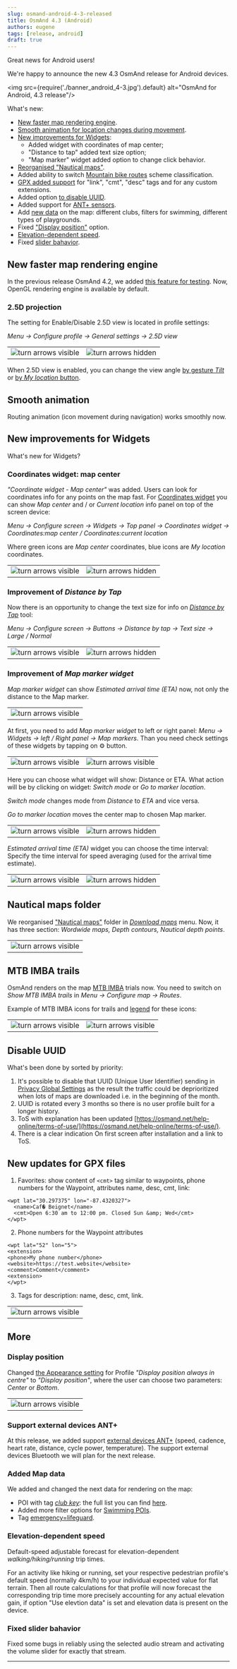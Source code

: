 ```yaml
---
slug: osmand-android-4-3-released
title: OsmAnd 4.3 (Android)
authors: eugene
tags: [release, android]
draft: true
---
```



Great news for Android users!

We're happy to announce the new 4.3 OsmAnd release for Android devices. 

<img src={require('./banner_android_4-3.jpg').default} alt="OsmAnd for Android, 4.3 release"/>

<!--truncate-->

What's new:
* [New faster map rendering engine](#new-faster-map-rendering-engine).
* [Smooth animation for location changes during movement](#smooth-animation).
* [New improvements for Widgets](#new-improvements-for-widgets):
  * Added widget with coordinates of map center; 
  * "Distance to tap" added text size option; 
  * "Map marker" widget added option to change click behavior.
* [Reorganised "Nautical maps"](#nautical-maps-folder).
* Added ability to switch [Mountain bike routes](#mtb-imba-trails) scheme classification.
* [GPX added support](#new-updates-for-gpx-files) for "link", "cmt", "desc" tags and for any custom extensions.
* Added option [to disable UUID](#disable-uuid).
* Added support for [ANT+ sensors](#support-external-devices-ant).
* Add [new data](#added-map-data) on the map: different clubs, filters for swimming, different types of playgrounds.
* Fixed ["Display position"](#display-position) option.
* [Elevation-dependent speed](#elevation-dependent-speed).
* Fixed [slider bahavior](#fixed-slider-bahavior).


## New faster map rendering engine

In the previous release OsmAnd 4.2, we added [this feature for testing](./osmand-android-4-2-released#25d-view-for-testing). Now, OpenGL rendering engine is available by default.

### 2.5D projection

The setting for Enable/Disable 2.5D view is located in profile settings:

_Menu → Configure profile → General settings → 2.5D view_ 

<table class="blogimage">
  <tr>
    <td><img src={require('./2-5-d-view_1.png').default} alt="turn arrows visible"/></td>
    <td><img src={require('./2-5-d-view_2.png').default} alt="turn arrows hidden"/></td>
    </tr>
</table> 

When 2.5D view is enabled, you can change the view angle [by gesture _Tilt_](https://osmand.net/docs/user/map/interact-with-map#gestures) or [by _My location_ button](https://osmand.net/docs/user/map/interact-with-map#my-location--zoom).

## Smooth animation

Routing animation (icon movement during navigation) works smoothly now.

## New improvements for Widgets

What's new for Widgets?

### Coordinates widget: map center

_"Coordinate widget - Map center"_ was added. Users can look for coordinates info for any points on the map fast. For [Coordinates widget](https://osmand.net/docs/user/widgets/info-widgets#coordinates-widget) you can show _Map center_ and / or _Current location_ info panel on top of the screen device:

_Menu → Configure screen → Widgets → Top panel → Coordinates widget → Coordinates:map center / Coordinates:current location_

Where green icons are _Map center_ coordinates, blue icons are _My location_ coordinates.

<table class="blogimage">
  <tr>
    <td><img src={require('./coordinates_widget_1.png').default} alt="turn arrows visible"/></td>
    <td><img src={require('./coordinates_widget_2.png').default} alt="turn arrows hidden"/></td>
    </tr>
</table> 

### Improvement of _Distance by Tap_

Now there is an opportunity to change the text size for info on [_Distance by Tap_](https://osmand.net/docs/user/widgets/radius-ruler#distance-by-tap-tool) tool:

_Menu → Configure screen → Buttons → Distance by tap → Text size → Large / Normal_ 

<table class="blogimage">
  <tr>
    <td><img src={require('./distance_by_tap_1.png').default} alt="turn arrows visible"/></td>
    <td><img src={require('./distance_by_tap_2.png').default} alt="turn arrows hidden"/></td>
    </tr>
</table> 

### Improvement of _Map marker widget_

_Map marker widget_ can show _Estimated arrival time (ETA)_ now, not only the distance to the Map marker.

<table class="blogimage">
  <tr>
    <td><img src={require('./map_marker_widget_6.png').default} alt="turn arrows visible"/></td>
    </tr>
</table> 


At first, you need to add _Map marker widget_ to left or right panel: _Menu → Widgets → left / Right panel → Map markers_. Than you need check settings of these widgets by tapping on &#9881; button. 

<table class="blogimage">
  <tr>
    <td><img src={require('./map_marker_widget.png').default} alt="turn arrows visible"/></td>
    <td><img src={require('./map_marker_widget_1.png').default} alt="turn arrows visible"/></td>
    </tr>
</table> 

Here you can choose what widget will show: Distance or ETA. What action will be by clicking on widget: _Switch mode_ or _Go to marker location_.

_Switch mode_ changes mode from _Distance_ to _ETA_ and vice versa.

_Go to marker location_ moves the center map to chosen Map marker.

<table class="blogimage">
  <tr>
    <td><img src={require('./map_marker_widget_2.png').default} alt="turn arrows visible"/></td>
    <td><img src={require('./map_marker_widget_3.png').default} alt="turn arrows hidden"/></td>
    </tr>
</table> 

_Estimated arrival time (ETA)_ widget you can choose the time interval: Specify the time interval for speed averaging (used for the arrival time estimate).

<table class="blogimage">
  <tr>
    <td><img src={require('./map_marker_widget_4.png').default} alt="turn arrows visible"/></td>
    <td><img src={require('./map_marker_widget_5.png').default} alt="turn arrows hidden"/></td>
    </tr>
</table> 

## Nautical maps folder

We reorganised ["Nautical maps"](https://osmand.net/docs/user/plugins/nautical-charts) folder in [_Download maps_](https://osmand.net/docs/user/start-with/download-maps#main-menu) menu. Now, it has three section: _Wordwide maps, Depth contours, Nautical depth points_.

<table class="blogimage">
  <tr>
    <td><img src={require('./nautical_folder.png').default} alt="turn arrows visible"/></td>
    </tr>
</table> 

## MTB IMBA trails

OsmAnd renders on the map [MTB IMBA](https://www.imba.com/) trials now. You need to switch on _Show MTB IMBA trails_ in _Menu → Configure map → Routes_.

Example of MTB IMBA icons for trails and [legend](https://docs.osmand.net/docs/user/map-legend/osmand/#routes) for these icons:

<table class="blogimage">
  <tr>
    <td><img src={require('./imba_map.png').default} alt="turn arrows visible"/></td>
    <td><img src={require('./imba_legend.png').default} alt="turn arrows visible"/></td>
    </tr>
</table> 

## Disable UUID

What's been done by sorted by priority:

1. It's possible to disable that UUID (Unique User Identifier) sending in [Privacy Global Settings](https://test.osmand.net/docs/user/personal/global-settings#privacy-and-security) as the result the traffic could be deprioritized when lots of maps are downloaded i.e. in the beginning of the month.
2. UUID is rotated every 3 months so there is no user profile built for a longer history.
3. ToS with explanation has been updated [https://osmand.net/help-online/terms-of-use/](https://osmand.net/help-online/terms-of-use/).
4. There is a clear indication On first screen after installation and a link to ToS.

## New updates for GPX files

1. Favorites: show content of ```<cmt>``` tag similar to waypoints, phone numbers for the Waypoint, attributes
name, desc, cmt, link:

```
<wpt lat="30.297375" lon="-87.4320327">
  <name>Caf� Beignet</name>
  <cmt>Open 6:30 am to 12:00 pm. Closed Sun &amp; Wed</cmt>
</wpt>

```

2. Phone numbers for the Waypoint attributes

```
<wpt lat="52" lon="5">
<extension>
<phone>My phone number</phone>
<website>https://test.website</website>
<comment>Comment</comment>
<extension>
</wpt>
```

3. Tags for description: name, desc, cmt, link.


<table class="blogimage">
  <tr>
    <td><img src={require('./gpx_tags.png').default} alt="turn arrows visible"/></td>
    </tr>
</table> 



## More

### Display position

Changed [the Appearance setting](https://osmand.net/docs/user/personal/profiles#appearance) for Profile _"Display position always in centre"_ to _"Display position"_, where the user can choose two parameters: _Center_ or _Bottom_.

<table class="blogimage">
  <tr>
    <td><img src={require('./display_position.png').default} alt="turn arrows visible"/></td>
    </tr>
</table> 

### Support external devices ANT+

At this release, we added support [external devices ANT+](https://en.wikipedia.org/wiki/ANT_(network)#ANT+) (speed, cadence, heart rate, distance, cycle power, temperature). The support external devices Bluetooth we will plan for the next release. 

### Added Map data

We added and changed the next data for rendering on the map:
- POI with tag [_club key_](https://wiki.openstreetmap.org/wiki/Key:club): the full list you can find [here](https://github.com/osmandapp/OsmAnd/issues/10486).
- Added more filter options for [Swimming POIs](https://wiki.openstreetmap.org/wiki/Tag:sport%3Dswimming).
- Tag [emergency=lifeguard](https://wiki.openstreetmap.org/wiki/Tag:emergency%3Dlifeguard_base).

### Elevation-dependent speed

Default-speed adjustable forecast for elevation-dependent _walking/hiking/running_ trip times.

For an activity like hiking or running, set your respective pedestrian profile's default speed (normally 4km/h) to your individual expected value for flat terrain. Then all route calculations for that profile will now forecast the corresponding trip time more precisely accounting for any actual elevation gain, if option "Use elevtion data" is set and elevation data is present on the device.

### Fixed slider bahavior

Fixed some bugs in reliably using the selected audio stream and activating the volume slider for exactly that stream.

_________________________________________________

<LinksSocial/>
<LinksTelegram/>
<AndroidStore/>